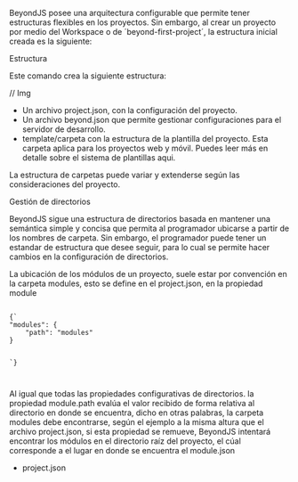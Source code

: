 
<Title>Estructura de un proyecto</Title>

BeyondJS posee una arquitectura configurable que permite tener estructuras flexibles en los proyectos. Sin embargo, al crear un proyecto por medio del Workspace o de ´beyond-first-project´, la estructura inicial creada es la siguiente:

<Subtitle>Estructura</Subtitle>

Este comando crea la siguiente estructura:

// Img

-   Un archivo <Link to="/docs/project/json">project.json</Link>, con la configuración del proyecto.
-   Un archivo <Link to="/docs/beyond/json">beyond.json</Link> que permite gestionar configuraciones para el servidor de desarrollo.
-   template/carpeta con la estructura de la plantilla del proyecto. Esta carpeta aplica para los proyectos web y móvil. Puedes leer más en detalle sobre el sistema de plantillas <Link to="/docs/basics/template">aqui.</Link>

La estructura de carpetas puede variar y extenderse según las consideraciones del proyecto.

<Subtitle>Gestión de directorios</Subtitle>

BeyondJS sigue una estructura de directorios basada en mantener una semántica simple y concisa que permita al programador ubicarse a partir de los nombres de carpeta. Sin embargo, el programador puede tener un estandar de estructura que desee seguir, para lo cual se permite hacer cambios en la configuración de directorios.

La ubicación de los módulos de un proyecto, suele estar por convención en la carpeta modules, esto se define en el project.json, en la propiedad module

<Code>
{`
"modules": {
    "path": "modules"
}

`}

</Code>

Al igual que todas las propiedades configurativas de directorios. la propiedad module.path evalúa el valor recibido de forma relativa al directorio en donde se encuentra, dicho en otras palabras, la carpeta modules debe encontrarse, según el ejemplo a la misma altura que el archivo project.json, si esta propiedad se remueve, BeyondJS intentará encontrar los módulos en el directorio raíz del proyecto, el cúal corresponde a el lugar en donde se encuentra el module.json

-   <Link to="/docs/projects/json">project.json</Link>
